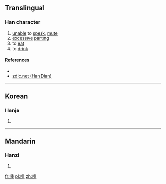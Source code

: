 ==Translingual==

===Han character===
{{Han char|rn=30|rad=口|as=09|sn=12|four=|canj=口竹十土 (RHJG)|ids=⿰[[口]][[重]]}}

# [[unable]] to [[speak]], [[mute]]
# [[excessive]] [[pant]]ing
# to [[eat]]
# to [[drink]]

====References====
* {{Han ref|kx=0199.160|dkj=03964|dj=0421.070|hdz=10656.110|uh=55A0|ud=21920}}
*[http://www.zdic.net/z/16/js/55A0.htm zdic.net (Han Dian)]

----

==Korean==

===Hanja===
{{ko-hanja|hangeul=종|rv=jong|mr=chong}}

# {{defn|lang=ko|sort=口09}}

----

==Mandarin==

===Hanzi===
{{cmn-hanzi|pin=[[zhǒng]] ([[zhong3]]), [[chuáng]] ([[chuang2]])|wg=chung<sup>3</sup>, ch'uang<sup>2</sup>}}

# {{defn|lang=cmn|sort=口09}}

[[fr:喠]]
[[pl:喠]]
[[zh:喠]]